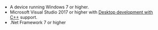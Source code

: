 <PlatformWrapper platform="windows">

- A device running Windows 7 or higher.
- Microsoft Visual Studio 2017 or higher with [Desktop development with C++](https://devblogs.microsoft.com/cppblog/windows-desktop-development-with-c-in-visual-studio/) support.
- .Net Framework 7 or higher

</PlatformWrapper>
